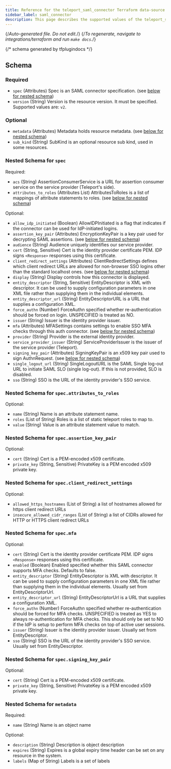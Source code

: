 ```yaml
---
title: Reference for the teleport_saml_connector Terraform data-source
sidebar_label: saml_connector
description: This page describes the supported values of the teleport_saml_connector data-source of the Teleport Terraform provider.
---
```


{/*Auto-generated file. Do not edit.*/}
{/*To regenerate, navigate to integrations/terraform and run `make docs`.*/}





{/*  schema generated by tfplugindocs */}
## Schema

### Required

- `spec` (Attributes) Spec is an SAML connector specification. (see [below for nested schema](#nested-schema-for-spec))
- `version` (String) Version is the resource version. It must be specified. Supported values are: `v2`.

### Optional

- `metadata` (Attributes) Metadata holds resource metadata. (see [below for nested schema](#nested-schema-for-metadata))
- `sub_kind` (String) SubKind is an optional resource sub kind, used in some resources.

### Nested Schema for `spec`

Required:

- `acs` (String) AssertionConsumerService is a URL for assertion consumer service on the service provider (Teleport's side).
- `attributes_to_roles` (Attributes List) AttributesToRoles is a list of mappings of attribute statements to roles. (see [below for nested schema](#nested-schema-for-specattributes_to_roles))

Optional:

- `allow_idp_initiated` (Boolean) AllowIDPInitiated is a flag that indicates if the connector can be used for IdP-initiated logins.
- `assertion_key_pair` (Attributes) EncryptionKeyPair is a key pair used for decrypting SAML assertions. (see [below for nested schema](#nested-schema-for-specassertion_key_pair))
- `audience` (String) Audience uniquely identifies our service provider.
- `cert` (String, Sensitive) Cert is the identity provider certificate PEM. IDP signs `<Response>` responses using this certificate.
- `client_redirect_settings` (Attributes) ClientRedirectSettings defines which client redirect URLs are allowed for non-browser SSO logins other than the standard localhost ones. (see [below for nested schema](#nested-schema-for-specclient_redirect_settings))
- `display` (String) Display controls how this connector is displayed.
- `entity_descriptor` (String, Sensitive) EntityDescriptor is XML with descriptor. It can be used to supply configuration parameters in one XML file rather than supplying them in the individual elements.
- `entity_descriptor_url` (String) EntityDescriptorURL is a URL that supplies a configuration XML.
- `force_authn` (Number) ForceAuthn specified whether re-authentication should be forced on login. UNSPECIFIED is treated as NO.
- `issuer` (String) Issuer is the identity provider issuer.
- `mfa` (Attributes) MFASettings contains settings to enable SSO MFA checks through this auth connector. (see [below for nested schema](#nested-schema-for-specmfa))
- `provider` (String) Provider is the external identity provider.
- `service_provider_issuer` (String) ServiceProviderIssuer is the issuer of the service provider (Teleport).
- `signing_key_pair` (Attributes) SigningKeyPair is an x509 key pair used to sign AuthnRequest. (see [below for nested schema](#nested-schema-for-specsigning_key_pair))
- `single_logout_url` (String) SingleLogoutURL is the SAML Single log-out URL to initiate SAML SLO (single log-out). If this is not provided, SLO is disabled.
- `sso` (String) SSO is the URL of the identity provider's SSO service.

### Nested Schema for `spec.attributes_to_roles`

Optional:

- `name` (String) Name is an attribute statement name.
- `roles` (List of String) Roles is a list of static teleport roles to map to.
- `value` (String) Value is an attribute statement value to match.


### Nested Schema for `spec.assertion_key_pair`

Optional:

- `cert` (String) Cert is a PEM-encoded x509 certificate.
- `private_key` (String, Sensitive) PrivateKey is a PEM encoded x509 private key.


### Nested Schema for `spec.client_redirect_settings`

Optional:

- `allowed_https_hostnames` (List of String) a list of hostnames allowed for https client redirect URLs
- `insecure_allowed_cidr_ranges` (List of String) a list of CIDRs allowed for HTTP or HTTPS client redirect URLs


### Nested Schema for `spec.mfa`

Optional:

- `cert` (String) Cert is the identity provider certificate PEM. IDP signs `<Response>` responses using this certificate.
- `enabled` (Boolean) Enabled specified whether this SAML connector supports MFA checks. Defaults to false.
- `entity_descriptor` (String) EntityDescriptor is XML with descriptor. It can be used to supply configuration parameters in one XML file rather than supplying them in the individual elements. Usually set from EntityDescriptorUrl.
- `entity_descriptor_url` (String) EntityDescriptorUrl is a URL that supplies a configuration XML.
- `force_authn` (Number) ForceAuthn specified whether re-authentication should be forced for MFA checks. UNSPECIFIED is treated as YES to always re-authentication for MFA checks. This should only be set to NO if the IdP is setup to perform MFA checks on top of active user sessions.
- `issuer` (String) Issuer is the identity provider issuer. Usually set from EntityDescriptor.
- `sso` (String) SSO is the URL of the identity provider's SSO service. Usually set from EntityDescriptor.


### Nested Schema for `spec.signing_key_pair`

Optional:

- `cert` (String) Cert is a PEM-encoded x509 certificate.
- `private_key` (String, Sensitive) PrivateKey is a PEM encoded x509 private key.



### Nested Schema for `metadata`

Required:

- `name` (String) Name is an object name

Optional:

- `description` (String) Description is object description
- `expires` (String) Expires is a global expiry time header can be set on any resource in the system.
- `labels` (Map of String) Labels is a set of labels

